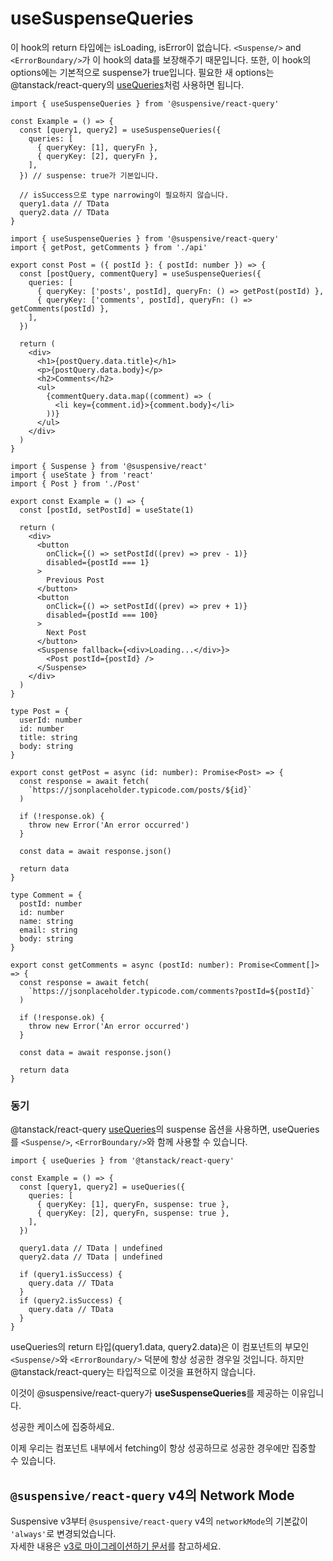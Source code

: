 
# useSuspenseQueries

이 hook의 return 타입에는 isLoading, isError이 없습니다. `<Suspense/>` and `<ErrorBoundary/>`가 이 hook의 data를 보장해주기 때문입니다. 또한, 이 hook의 options에는 기본적으로 suspense가 true입니다. 필요한 새 options는 @tanstack/react-query의 [useQueries](https://tanstack.com/query/v4/docs/react/reference/useQueries)처럼 사용하면 됩니다.

```tsx /useSuspenseQueries/
import { useSuspenseQueries } from '@suspensive/react-query'

const Example = () => {
  const [query1, query2] = useSuspenseQueries({
    queries: [
      { queryKey: [1], queryFn },
      { queryKey: [2], queryFn },
    ],
  }) // suspense: true가 기본입니다.

  // isSuccess으로 type narrowing이 필요하지 않습니다.
  query1.data // TData
  query2.data // TData
}
```

<Sandpack>

```tsx Post.tsx active
import { useSuspenseQueries } from '@suspensive/react-query'
import { getPost, getComments } from './api'

export const Post = ({ postId }: { postId: number }) => {
  const [postQuery, commentQuery] = useSuspenseQueries({
    queries: [
      { queryKey: ['posts', postId], queryFn: () => getPost(postId) },
      { queryKey: ['comments', postId], queryFn: () => getComments(postId) },
    ],
  })

  return (
    <div>
      <h1>{postQuery.data.title}</h1>
      <p>{postQuery.data.body}</p>
      <h2>Comments</h2>
      <ul>
        {commentQuery.data.map((comment) => (
          <li key={comment.id}>{comment.body}</li>
        ))}
      </ul>
    </div>
  )
}
```

```tsx Example.tsx
import { Suspense } from '@suspensive/react'
import { useState } from 'react'
import { Post } from './Post'

export const Example = () => {
  const [postId, setPostId] = useState(1)

  return (
    <div>
      <button
        onClick={() => setPostId((prev) => prev - 1)}
        disabled={postId === 1}
      >
        Previous Post
      </button>
      <button
        onClick={() => setPostId((prev) => prev + 1)}
        disabled={postId === 100}
      >
        Next Post
      </button>
      <Suspense fallback={<div>Loading...</div>}>
        <Post postId={postId} />
      </Suspense>
    </div>
  )
}
```

```tsx /api.ts
type Post = {
  userId: number
  id: number
  title: string
  body: string
}

export const getPost = async (id: number): Promise<Post> => {
  const response = await fetch(
    `https://jsonplaceholder.typicode.com/posts/${id}`
  )

  if (!response.ok) {
    throw new Error('An error occurred')
  }

  const data = await response.json()

  return data
}

type Comment = {
  postId: number
  id: number
  name: string
  email: string
  body: string
}

export const getComments = async (postId: number): Promise<Comment[]> => {
  const response = await fetch(
    `https://jsonplaceholder.typicode.com/comments?postId=${postId}`
  )

  if (!response.ok) {
    throw new Error('An error occurred')
  }

  const data = await response.json()

  return data
}
```

</Sandpack>

### 동기

@tanstack/react-query [useQueries](https://tanstack.com/query/v4/docs/react/reference/useQueries)의 suspense 옵션을 사용하면, useQueries를 `<Suspense/>`, `<ErrorBoundary/>`와 함께 사용할 수 있습니다.

```tsx /useQueries/
import { useQueries } from '@tanstack/react-query'

const Example = () => {
  const [query1, query2] = useQueries({
    queries: [
      { queryKey: [1], queryFn, suspense: true },
      { queryKey: [2], queryFn, suspense: true },
    ],
  })

  query1.data // TData | undefined
  query2.data // TData | undefined

  if (query1.isSuccess) {
    query.data // TData
  }
  if (query2.isSuccess) {
    query.data // TData
  }
}
```

useQueries의 return 타입(query1.data, query2.data)은 이 컴포넌트의 부모인 `<Suspense/>`와 `<ErrorBoundary/>` 덕분에 항상 성공한 경우일 것입니다.
하지만 @tanstack/react-query는 타입적으로 이것을 표현하지 않습니다.

이것이 @suspensive/react-query가 **useSuspenseQueries**를 제공하는 이유입니다.

<Callout>

성공한 케이스에 집중하세요.

이제 우리는 컴포넌트 내부에서 fetching이 항상 성공하므로 성공한 경우에만 집중할 수 있습니다.

</Callout>

## `@suspensive/react-query` v4의 Network Mode

Suspensive v3부터 `@suspensive/react-query` v4의 `networkMode`의 기본값이 `'always'`로 변경되었습니다.  
자세한 내용은 [v3로 마이그레이션하기 문서](./migrate-to-v3.mdx)를 참고하세요.
